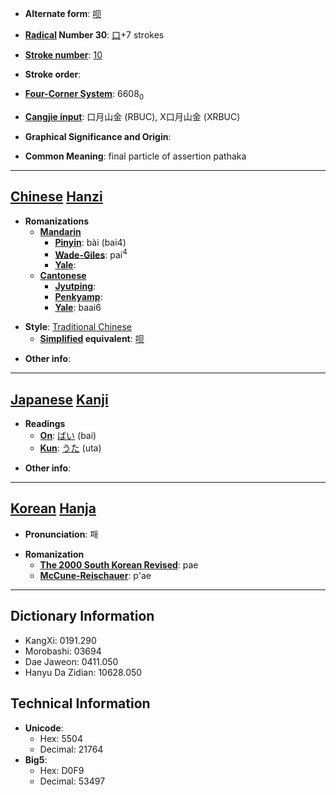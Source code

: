 * '''Alternate form''': [[呗]]

* '''[[Wiktionary:Chinese radical index| Radical]] Number 30''': [[Wiktionary:Chinese radical index 口|口]]+7 strokes

* '''[[Wiktionary:Chinese total strokes index|Stroke number]]''': [[Wiktionary:Chinese total strokes index 10|10]]

* '''Stroke order''': 

* '''[[Wiktionary:Chinese four corner index|Four-Corner System]]''': 6608<sub>0</sub>

* '''[[Wiktionary:Chinese Cangjie index|Cangjie input]]''': 口月山金 (RBUC), X口月山金 (XRBUC)

* '''Graphical Significance and Origin''': 

* '''Common Meaning''': final particle of assertion pathaka

----

== [[Chinese]] [[Hanzi]] ==

* '''Romanizations'''
** '''[[Mandarin]]'''
*** '''[[Pinyin]]''': bài (bai4)
*** '''[[Wade-Giles]]''': pai<sup>4</sup>
*** '''[[Yale]]''': 
** '''[[Cantonese]]'''
*** '''[[Jyutping]]''':
*** '''[[Penkyamp]]''': 
*** '''[[Yale]]''': baai6

* '''Style''': [[Traditional Chinese]] 
** '''[[Simplified Chinese|Simplified]] equivalent''': [[呗]]

* '''Other info''': 

----

== [[Japanese]] [[Kanji]] ==

* '''Readings'''
** '''[[On]]''': [[ばい]] (bai)
** '''[[Kun]]''': [[うた]] (uta)

* '''Other info''':  

----

== [[Korean]] [[Hanja]] ==

* '''Pronunciation''': 패

* '''Romanization'''
** '''[[The 2000 South Korean Revised Romanization|The 2000 South Korean Revised]]''': pae
** '''[[McCune-Reischauer]]''': p'ae

----

== Dictionary Information ==

* KangXi: 0191.290
* Morobashi: 03694
* Dae Jaweon: 0411.050
* Hanyu Da Zidian: 10628.050

== Technical Information ==

* '''Unicode''':
** Hex: 5504
** Decimal: 21764
* '''Big5''':
** Hex: D0F9
** Decimal: 53497